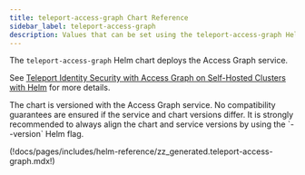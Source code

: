 ```yaml
---
title: teleport-access-graph Chart Reference
sidebar_label: teleport-access-graph
description: Values that can be set using the teleport-access-graph Helm chart
---
```


The `teleport-access-graph` Helm chart deploys the Access Graph service.

See [Teleport Identity Security with Access Graph on Self-Hosted Clusters with Helm](../../identity-security/access-graph/self-hosted-helm.mdx)
for more details.

<Admonition type="warning" title="Version Compatibility">
The chart is versioned with the Access Graph service. No compatibility
guarantees are ensured if the service and chart versions differ.
It is strongly recommended to always align the chart and service versions
by using the `--version` Helm flag.
</Admonition>


(!docs/pages/includes/helm-reference/zz_generated.teleport-access-graph.mdx!)
